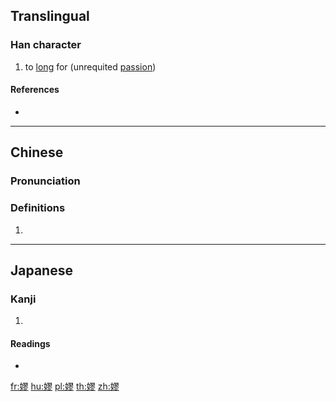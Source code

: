 ==Translingual==

===Han character===
{{Han char|rn=38|rad=女|as=11|sn=14|four=47422|canj=VSMH|ids=⿰女翏}}

# to [[long]] for (unrequited [[passion]])

====References====
* {{Han ref|kx=0270.130|dkj=06669|dj=0538.090|hdz=21078.150|uh=5AEA|ud=23274|bh=E16F|bd=57711}}

----

==Chinese==
{{zh-forms}}

===Pronunciation===
{{zh-pron
|m=lào
|c=lou6
|mc=y
|oc=y
|ma=
|cat=v
}}

===Definitions===
# {{rfdef|lang=zh}}

----

==Japanese==

===Kanji===
{{ja-kanji|grade=|rs=女11}}

# {{defn|lang=ja|sort=女11}}

====Readings====
* {{ja-readings|on=[[らう]] (rau), [[ろう]] (rō)|kun=[[こひしたふ]] (kohishitafu), [[なやむ]] (nayamu)}}

[[fr:嫪]]
[[hu:嫪]]
[[pl:嫪]]
[[th:嫪]]
[[zh:嫪]]